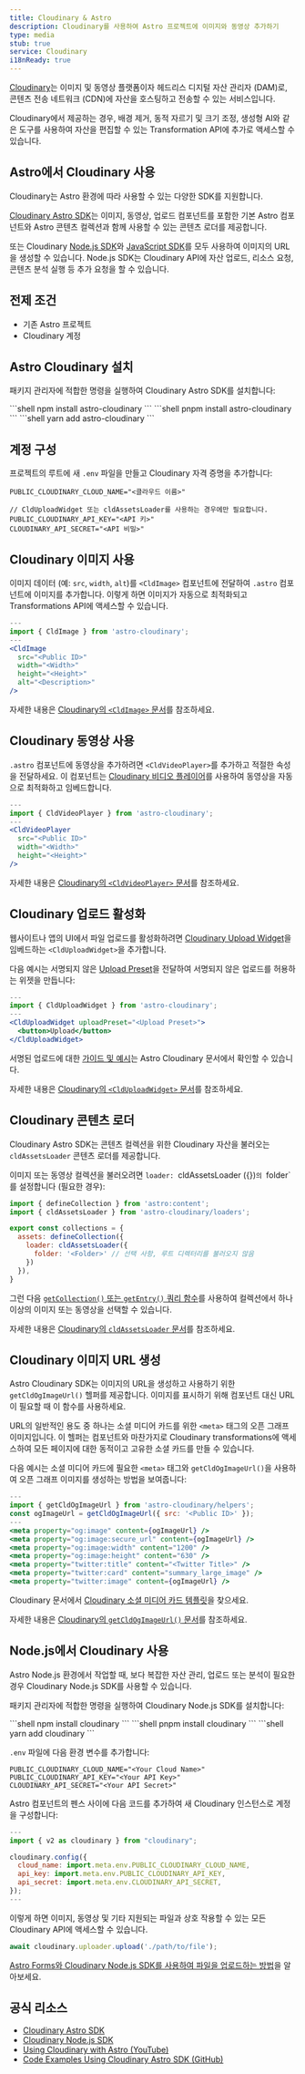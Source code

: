 ```yaml
---
title: Cloudinary & Astro
description: Cloudinary를 사용하여 Astro 프로젝트에 이미지와 동영상 추가하기
type: media
stub: true
service: Cloudinary
i18nReady: true
---
```


[Cloudinary](https://cloudinary.com)는 이미지 및 동영상 플랫폼이자 헤드리스 디지털 자산 관리자 (DAM)로, 콘텐츠 전송 네트워크 (CDN)에 자산을 호스팅하고 전송할 수 있는 서비스입니다.

Cloudinary에서 제공하는 경우, 배경 제거, 동적 자르기 및 크기 조정, 생성형 AI와 같은 도구를 사용하여 자산을 편집할 수 있는 Transformation API에 추가로 액세스할 수 있습니다.

## Astro에서 Cloudinary 사용

Cloudinary는 Astro 환경에 따라 사용할 수 있는 다양한 SDK를 지원합니다.

[Cloudinary Astro SDK](https://astro.cloudinary.dev/)는 이미지, 동영상, 업로드 컴포넌트를 포함한 기본 Astro 컴포넌트와 Astro 콘텐츠 컬렉션과 함께 사용할 수 있는 콘텐츠 로더를 제공합니다.

또는 Cloudinary [Node.js SDK](https://cloudinary.com/documentation/node_integration)와 [JavaScript SDK](https://cloudinary.com/documentation/javascript_integration)를 모두 사용하여 이미지의 URL을 생성할 수 있습니다. Node.js SDK는 Cloudinary API에 자산 업로드, 리소스 요청, 콘텐츠 분석 실행 등 추가 요청을 할 수 있습니다.

## 전제 조건

- 기존 Astro 프로젝트
- Cloudinary 계정

## Astro Cloudinary 설치

패키지 관리자에 적합한 명령을 실행하여 Cloudinary Astro SDK를 설치합니다:

<PackageManagerTabs>
  <Fragment slot="npm">
  ```shell
  npm install astro-cloudinary
  ```
  </Fragment>
  <Fragment slot="pnpm">
  ```shell
  pnpm install astro-cloudinary
  ```
  </Fragment>
  <Fragment slot="yarn">
  ```shell
  yarn add astro-cloudinary
  ```
  </Fragment>
</PackageManagerTabs>

## 계정 구성

프로젝트의 루트에 새 `.env` 파일을 만들고 Cloudinary 자격 증명을 추가합니다:

```shell title=".env"
PUBLIC_CLOUDINARY_CLOUD_NAME="<클라우드 이름>"

// CldUploadWidget 또는 cldAssetsLoader를 사용하는 경우에만 필요합니다.
PUBLIC_CLOUDINARY_API_KEY="<API 키>"
CLOUDINARY_API_SECRET="<API 비밀>"
```

## Cloudinary 이미지 사용

이미지 데이터 (예: `src`, `width`, `alt`)를 `<CldImage>` 컴포넌트에 전달하여 `.astro` 컴포넌트에 이미지를 추가합니다. 이렇게 하면 이미지가 자동으로 최적화되고 Transformations API에 액세스할 수 있습니다.

```jsx title="Component.astro"
---
import { CldImage } from 'astro-cloudinary';
---
<CldImage
  src="<Public ID>"
  width="<Width>"
  height="<Height>"
  alt="<Description>"
/>
```

자세한 내용은 [Cloudinary의 `<CldImage>` 문서](https://astro.cloudinary.dev/cldimage/basic-usage)를 참조하세요.

## Cloudinary 동영상 사용

`.astro` 컴포넌트에 동영상을 추가하려면 `<CldVideoPlayer>`를 추가하고 적절한 속성을 전달하세요. 이 컴포넌트는 [Cloudinary 비디오 플레이어](https://cloudinary.com/documentation/cloudinary_video_player)를 사용하여 동영상을 자동으로 최적화하고 임베드합니다.

```jsx title="Component.astro"
---
import { CldVideoPlayer } from 'astro-cloudinary';
---
<CldVideoPlayer
  src="<Public ID>"
  width="<Width>"
  height="<Height>"
/>
```

자세한 내용은 [Cloudinary의 `<CldVideoPlayer>` 문서](https://astro.cloudinary.dev/cldvideoplayer/basic-usage)를 참조하세요.

## Cloudinary 업로드 활성화

웹사이트나 앱의 UI에서 파일 업로드를 활성화하려면 [Cloudinary Upload Widget](https://cloudinary.com/documentation/upload_widget)을 임베드하는 `<CldUploadWidget>`을 추가합니다.

다음 예시는 서명되지 않은 [Upload Preset](https://cloudinary.com/documentation/upload_presets#banner)을 전달하여 서명되지 않은 업로드를 허용하는 위젯을 만듭니다:

```jsx title="Component.astro"
---
import { CldUploadWidget } from 'astro-cloudinary';
---
<CldUploadWidget uploadPreset="<Upload Preset>">
  <button>Upload</button>
</CldUploadWidget>
```

서명된 업로드에 대한 [가이드 및 예시](https://astro.cloudinary.dev/clduploadwidget/signed-uploads)는 Astro Cloudinary 문서에서 확인할 수 있습니다.

자세한 내용은 [Cloudinary의 `<CldUploadWidget>` 문서](https://astro.cloudinary.dev/clduploadwidget/basic-usage)를 참조하세요.

## Cloudinary 콘텐츠 로더

Cloudinary Astro SDK는 콘텐츠 컬렉션을 위한 Cloudinary 자산을 불러오는 `cldAssetsLoader` 콘텐츠 로더를 제공합니다.

이미지 또는 동영상 컬렉션을 불러오려면 `loader: `cldAssetsLoader ({})`의 `folder`를 설정합니다 (필요한 경우):

```jsx title="config.ts"
import { defineCollection } from 'astro:content';
import { cldAssetsLoader } from 'astro-cloudinary/loaders';

export const collections = {
  assets: defineCollection({
    loader: cldAssetsLoader({
      folder: '<Folder>' // 선택 사항, 루트 디렉터리를 불러오지 않음
    })
  }),
}
```

그런 다음 [`getCollection()` 또는 `getEntry()` 쿼리 함수](/ko/guides/content-collections/#컬렉션-쿼리)를 사용하여 컬렉션에서 하나 이상의 이미지 또는 동영상을 선택할 수 있습니다.

자세한 내용은 [Cloudinary의 `cldAssetsLoader` 문서](https://astro.cloudinary.dev/cldassetsloader/basic-usage)를 참조하세요.

## Cloudinary 이미지 URL 생성

Astro Cloudinary SDK는 이미지의 URL을 생성하고 사용하기 위한 `getCldOgImageUrl()` 헬퍼를 제공합니다. 이미지를 표시하기 위해 컴포넌트 대신 URL이 필요할 때 이 함수를 사용하세요.

URL의 일반적인 용도 중 하나는 소셜 미디어 카드를 위한 `<meta>` 태그의 오픈 그래프 이미지입니다. 이 헬퍼는 컴포넌트와 마찬가지로 Cloudinary transformations에 액세스하여 모든 페이지에 대한 동적이고 고유한 소셜 카드를 만들 수 있습니다.

다음 예시는 소셜 미디어 카드에 필요한 `<meta>` 태그와 `getCldOgImageUrl()`을 사용하여 오픈 그래프 이미지를 생성하는 방법을 보여줍니다:

```jsx title="Layout.astro"
---
import { getCldOgImageUrl } from 'astro-cloudinary/helpers';
const ogImageUrl = getCldOgImageUrl({ src: '<Public ID>' });
---
<meta property="og:image" content={ogImageUrl} />
<meta property="og:image:secure_url" content={ogImageUrl} />
<meta property="og:image:width" content="1200" />
<meta property="og:image:height" content="630" />
<meta property="twitter:title" content="<Twitter Title>" />
<meta property="twitter:card" content="summary_large_image" />
<meta property="twitter:image" content={ogImageUrl} />
```


Cloudinary 문서에서 [Cloudinary 소셜 미디어 카드 템플릿](https://astro.cloudinary.dev/templates/social-media-cards)을 찾으세요.

자세한 내용은 [Cloudinary의 `getCldOgImageUrl()` 문서](https://astro.cloudinary.dev/getcldogimageurl/basic-usage)를 참조하세요.

## Node.js에서 Cloudinary 사용

Astro Node.js 환경에서 작업할 때, 보다 복잡한 자산 관리, 업로드 또는 분석이 필요한 경우 Cloudinary Node.js SDK를 사용할 수 있습니다.

패키지 관리자에 적합한 명령을 실행하여 Cloudinary Node.js SDK를 설치합니다:

<PackageManagerTabs>
  <Fragment slot="npm">
  ```shell
  npm install cloudinary
  ```
  </Fragment>
  <Fragment slot="pnpm">
  ```shell
  pnpm install cloudinary
  ```
  </Fragment>
  <Fragment slot="yarn">
  ```shell
  yarn add cloudinary
  ```
  </Fragment>
</PackageManagerTabs>

`.env` 파일에 다음 환경 변수를 추가합니다:

```shell title=".env"
PUBLIC_CLOUDINARY_CLOUD_NAME="<Your Cloud Name>"
PUBLIC_CLOUDINARY_API_KEY="<Your API Key>"
CLOUDINARY_API_SECRET="<Your API Secret>"
```

Astro 컴포넌트의 펜스 사이에 다음 코드를 추가하여 새 Cloudinary 인스턴스로 계정을 구성합니다:

```js title="Component.astro"
---
import { v2 as cloudinary } from "cloudinary";

cloudinary.config({
  cloud_name: import.meta.env.PUBLIC_CLOUDINARY_CLOUD_NAME,
  api_key: import.meta.env.PUBLIC_CLOUDINARY_API_KEY,
  api_secret: import.meta.env.CLOUDINARY_API_SECRET,
});
---
```

이렇게 하면 이미지, 동영상 및 기타 지원되는 파일과 상호 작용할 수 있는 모든 Cloudinary API에 액세스할 수 있습니다.

```js title="Component.astro"
await cloudinary.uploader.upload('./path/to/file');
```

[Astro Forms와 Cloudinary Node.js SDK를 사용하여 파일을 업로드하는 방법](https://www.youtube.com/watch?v=DQUYMyT2MTM)을 알아보세요.


## 공식 리소스

- [Cloudinary Astro SDK](https://astro.cloudinary.dev/)
- [Cloudinary Node.js SDK](https://cloudinary.com/documentation/node_integration)
- [Using Cloudinary with Astro (YouTube)](https://www.youtube.com/playlist?list=PL8dVGjLA2oMqnpf2tShn1exf5GkSWuu5-)
- [Code Examples Using Cloudinary Astro SDK (GitHub)](https://github.com/cloudinary-community/cloudinary-examples/tree/main/examples/astro-cloudinary)
